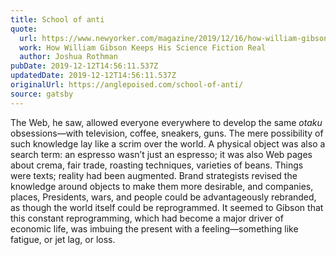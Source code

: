 ```yaml
---
title: School of anti
quote:
  url: https://www.newyorker.com/magazine/2019/12/16/how-william-gibson-keeps-his-science-fiction-real
  work: How William Gibson Keeps His Science Fiction Real
  author: Joshua Rothman
pubDate: 2019-12-12T14:56:11.537Z
updatedDate: 2019-12-12T14:56:11.537Z
originalUrl: https://anglepoised.com/school-of-anti/
source: gatsby
---
```


The Web, he saw, allowed everyone everywhere to develop the same _otaku_ obsessions—with television, coffee, sneakers, guns. The mere possibility of such knowledge lay like a scrim over the world. A physical object was also a search term: an espresso wasn’t just an espresso; it was also Web pages about crema, fair trade, roasting techniques, varieties of beans. Things were texts; reality had been augmented. Brand strategists revised the knowledge around objects to make them more desirable, and companies, places, Presidents, wars, and people could be advantageously rebranded, as though the world itself could be reprogrammed. It seemed to Gibson that this constant reprogramming, which had become a major driver of economic life, was imbuing the present with a feeling—something like fatigue, or jet lag, or loss.
